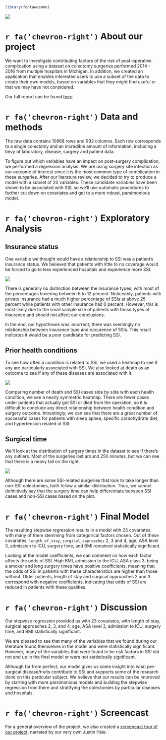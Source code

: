 <link href="./styles.css" rel="stylesheet"></link> 

```r
library(fontawesome)
```

<div id="hosp">
  <img src="./static/hospital.png">
</div>

# `r fa('chevron-right')` About our project

We want to investigate contributing factors of the risk of post-operative complication using a dataset on colectomy surgeries performed 2014 - 2016 from multiple hospitals in Michigan. In addition, we created an application that enables interested users to use a subset of the data to create their own models, based on variables that they might find useful or that we may have not considered.    
           
Our full report can be found  [here](https://github.com/thecbp/P8105_final/blob/master/report.md). 
    
# `r fa('chevron-right')` Data and methods

The raw data contains 10868 rows and 992 columns. Each row corresponds to a single colectomy and an incredible amount of information, including a bevy of laboratory, disease, surgery and patient data.     
      
To figure out which variables have an impact on post-surgery complication, we performed a regression analysis. We are using surgery site infection as our outcome of interest since it is the most common type of complication in these surgeries. After our literature review, we decided to try to produce a model with a subset of 20 variables. These candidate variables have been shown to be associated with SSI, so we’ll use automatic procedures to further cut down on covariates and get to a more robust, parsimonious model.
       
# `r fa('chevron-right')` Exploratory Analysis

## Insurance status

One variable we thought would have a relationship to SSI was a patient's insurance status. We believed that patients with little to no coverage would be forced to go to less experienced hospitals and experience more SSI.    

<img class="plot" src="./plots/insurance_plot-1.png">

There is generally no distinction between the insurance types, with most of the percentages hovering between 6 to 12 percent. Noticeably, patients with private insurance had a much higher percentage of SSIs at above 25 percent while patients with other insurance had 0 percent. However, this is most likely due to the small sample size of patients with those types of insurance and should not affect our conclusions.
     
In the end, our hypotheses was incorrect; there was seemingly no relationship between insurance type and occurence of SSIs. This result indicates it would be a poor candidate for predicting SSI.

## Prior health conditions

To see how often a condition is related to SSI, we used a heatmap to see if any are particularly associated with SSI. We also looked at death as an outcome to see if any of these diseases are associated with it.   

<img class="plot" src="./plots/givin-the-heat-1.png">

Comparing number of death and SSI cases side by side with each health condition, we see a nearly symmetric heatmap. There are fewer cases under patients that actually got SSI or died from the operation, so it is difficult to conclude any direct relationship between health condition and surgery outcome. Intrestingly, we can see that there are a great number of successful cases for patients with sleep apnea, specific carbohydrate diet, and hypertension related ot SSI.    

## Surgical time
    
We'll look at the distribution of surgery times in the dataset to see if there's any outliers. Most of the surgeries last around 250 minutes, but we can see that there is a heavy tail on the right. 

<img class="plot" src="./plots/ssi-vs-asa-plot-1.png">

Although there are some SSI-related surgeries that look to take longer than non-SSI colectomies, both follow a similar distribution. Thus, we cannot definitively say that the surgery time can help differentiate between SSI cases and non-SSI cases based on the plot.  

# `r fa('chevron-right')` Final Model

The resulting stepwise regression results in a model with 23 covariates, with many of them stemming from categorical factors chosen. Out of these covariates, `length_of_stay`, `surgical_approaches` 2, 3 and 4, age, ASA level 3, admission to ICU, surgery time, and BMI remained statistically significant. 

Looking at the model coefficients, we can comment on how each factor affects the odds of SSI. High BMI, admission to the ICU, ASA class 3, being a smoker and long surgery times have positive coefficients, meaning that the odds of SSI in patients with these characteristics are higher than those without. Older patients, length of stay and surgical approaches 2 and 3 correspond with negative coefficients, indicating that odds of SSI are reduced in patients with these qualities.

# `r fa('chevron-right')` Discussion

Our stepwise regression provided us with 23 covariates, with length of stay, surgical approaches 2, 3, and 4, age, ASA level 3, admission to ICU, surgery time, and BMI statistically significant.    
    
We are pleased to see that many of the variables that we found during our literature found themselves in the model and were statistically significant. However, many of the variables that were found to be risk factors in SSI did not end up in the final model or were not statistically significant.    
      
Although far from perfect, our model gives us some insight into what pre-surgical disease/traits contribute to SSI and supports some of the research done on this particular subject. We believe that our results can be improved by starting with more parsimonious models and building the stepwise regression from there and stratifying the colectomies by particular diseases and hospitals.

# `r fa('chevron-right')` Screencast

For a general overview of the project, we also created a [screencast tour of our project](./screencast.html), narrated by our very own Justin Hsie.